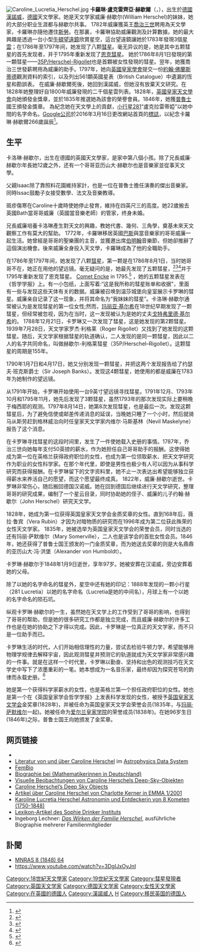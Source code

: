 {{Infobox scientist
|name = 卡羅琳·赫歇爾(Caroline Herschel)
|image = Herschel Caroline 1829.jpg
|image_size = 180px
|caption =
|birth_name=Caroline Lucretia Herschel
|birth_date = {{birth date|1750|3|16|df=y}}
|birth_place = [[漢諾威|漢諾威]]
|residence =
|nationality = 德國
|death_date = {{death date and age|1848|1|9|1750|3|16|df=y}}
|death_place = 漢諾威
|field = [[天文學|天文學]]
|work_institutions =
|alma_mater =
|known_for  = 發現多顆彗星
|prizes =  [[英國皇家天文學會金獎章|英國皇家天文學會金獎章]] (1828)<br/>Prussian Gold Medal for Science (1846)
|religion =
|footnotes =
}}
[[File:Caroline_Lucretia_Herschel.jpg|thumb]]
'''卡羅琳·盧克雷齊亞·赫歇爾'''（{{lang-de|'''Caroline Lucretia Herschel'''}}，{{bd|1750年|3月16日|1848年|1月9日|catIdx=H}}），出生於[[德國|德國]][[漢諾威|漢諾威]]，[[德國|德國]]天文學家。她是天文学家威廉·赫歇尔(William Herschel)的妹妹，她的大部分职业生涯都与赫歇尔共事。
1782年威廉獲英王[[喬治三世|喬治三世]]聘用為天文學家，卡羅琳亦隨他遷住[[斯勞|斯勞]]。在那裏，卡羅琳協助威廉觀測及計算數據。她的最大興趣是透過一台小型[[牛頓望遠鏡|牛頓望遠鏡]]欣賞星空，這台望遠鏡讓她於1783年發現3個[[星雲|星雲]]；在1786年至1797年间，她发现了八颗[[彗星|彗星]]。毫无异议的是，她是其中五颗彗星的首先发现者，并于1795年重新发现了[[恩克彗星|恩克彗星]]。
她於1786年8月1日發現的第一顆彗星——[[35P/Herschel-Rigollet|35P/Herschel-Rigollet]]也是首顆被女性發現的彗星。翌年，她獲喬治三世發薪聘用為威廉的助手。1797年，她向[[英國皇家學會|英國皇家學會]]提交一份[[約翰·佛蘭斯蒂德|約翰·佛蘭斯蒂德]]觀測資料的索引，以及列出561顆英國星表（British Catalogue）中遺漏的恆星和勘誤表。
在威廉·赫歇爾死後，她回到漢諾威，但她沒有放棄天文研究。在1828年她整理好自1800年威廉發現的二千個星雲列表。1828年，[[英國皇家天文學會|英國皇家天文學會]]向她頒發金獎章，並於1835年推選她為該會的榮譽會員。1846年，她獲[[普魯士|普魯士]]國王頒發金獎章。 
為紀念她在天文學上的貢獻，[[小行星281|小行星281]]“盧克拉雷蒂婭”以她中間的名字命名。[[Google公司|Google公司]]於2016年3月16日更改網站首頁的[[Doodle|標誌]]，以紀念卡羅琳·赫歇爾266歲誕辰<ref>{{cite news|url=http://technews.tw/2016/03/16/caroline-herschel-on-google-doodle/|title=Google Doodle 上的望遠鏡女孩：歷史上首位發現彗星的女性天文學家|publisher=科技新報|date=2016-03-16|accessdate=2016-03-16|archive-date=2019-09-27|archive-url=https://web.archive.org/web/20190927052611/https://technews.tw/2016/03/16/caroline-herschel-on-google-doodle/|dead-url=no}}</ref>。

== 生平 ==

卡洛琳·赫歇尔，出生在德國的英國天文學家，是家中第八個小孩。除了兄長威廉·赫歇尔年長她12歲之外，还有一个哥哥亚历山大·赫歇尔也是音樂家並從事天文學。

父親Isaac除了靠照料花園維持家計，也是一位在普魯士擔任演奏的傑出音樂家。同時Issac鼓勵子女接受數學、法文及音樂教導。

斑疹傷寒在Caroline十歲時使她停止發育，維持在四英尺三的高度。她22歲搬去英國Bath當哥哥威廉（英國當音樂老師）的管家，终身未婚。

兄長威廉培養卡洛琳產生對天文的興趣，教她代書、幾何、三角學，奠基未來天文觀察工作有莫大的幫助。
1772年，卡羅琳移居英國[[巴斯|巴斯]]與當音樂家的哥哥威廉一起生活。她曾經是哥哥的聖樂團的主音，並獲邀出席[[伯明翰|伯明翰]]音樂節，但她卻推辭了這個演出機會。後來威廉全身投入天文學，卡羅琳成為了他的全職助手。

在1786年至1797年间，她发现了八颗[[彗星|彗星]]，第一颗是在1786年8月1日，当时她哥哥不在，她正在用他的望远镜。毫无疑问的是，她最先发现了五颗彗星，<ref name="ReferenceB">{{cite journal|last=Brock|first= Claire|title=Public Experiments|journal=History Workshop Journal|volume= 58|date= 2004|jstor=25472768|publisher=Oxford University Press|issue=58|pages= 306–312|doi= 10.1093/hwj/58.1.306|s2cid= 201783390}}</ref><ref>{{cite journal |author1=Schiebinger |coauthors=Londa |title=The mind has no sex?: women in the origins of modern science. |journal=Cambridge, Mass.: Harvard University Press |issue=1989 |page=p. 263.}}</ref><ref>{{cite journal |title=Obituary of Miss Caroline Lucretia Herschel |journal=Monthly Notices of the Royal Astronomical Society |date=1847 |volume=8 |issue=4 |pages=64–66 |doi=10.1093/mnras/8.4.57 |url=https://articles.adsabs.harvard.edu/full/seri/MNRAS/0008/0000064.000.html}}</ref>并于1795年重新发现了恩克彗星。 [[Comet_Encke|Comet Encke]] in 1795.<ref name="Encke">{{cite journal|title=Obituary of John Francis Encke|journal=[[Monthly_Notices_of_the_Royal_Astronomical_Society|Monthly Notices of the Royal Astronomical Society]]|year=1865|volume=26|pages=129–134|url=http://articles.adsabs.harvard.edu/full/seri/MNRAS/0026//0000131.000.html|bibcode=1865MNRAS..26....1.}}<!-- page 131 --></ref> ，她的五颗彗星发表在《哲学学报》上。有一小包纸，上面写着:“这是我所称的彗星账单和收据”，里面有一些与发现这些天体有关的数据。威廉被召唤到温莎城堡向皇室展示卡罗琳的彗星。威廉亲自记录了这一现象，并将其命名为“我妹妹的彗星”。卡洛琳·赫歇尔通常被认为是发现彗星的第一位女性;然而，[[玛丽亚·基尔希|玛丽亚·基尔希]]在18世纪早期发现了一颗彗星，但经常被忽视，因为在当时，这一发现被认为是她的丈夫[[戈特弗里德·基尔希|戈特弗里德·基尔希]]的。
1788年12月21日，卡罗琳又一次发现了彗星，这是她发现的第2颗彗星。1939年7月28日，天文学家罗杰·利格莱（Roger Rigollet）又找到了她发现的这颗彗星。随后，天文学家根据彗星的轨道确认，二人发现的是同一颗彗星，因此以二人的名字共同命名，叫做赫歇尔-利格莱彗星（35P/Herschel–Rigollet）。这颗彗星的周期是155年。

1790年1月7日和4月17日，她又分别发现一颗彗星，并把这两个发现报告给了约瑟夫·班克斯爵士（Sir Joseph Banks）。发现这4颗彗星，她使用的都是威廉在1783年为她制作的望远镜。

从1791年开始，卡罗琳开始使用一台9英寸望远镜寻找彗星。1791年12月、1793年10月和1795年11月，她先后发现了3颗彗星，虽然1793年的那次发现实际上要稍晚于梅西耶的观测。1797年8月14日，她第8次发现彗星，也是最后一次。发现这颗彗星后，为了避免信使或邮差传递消息的延误，当晚她只睡了一个小时，然后就骑马从斯劳赶到格林威治向时任皇家天文学家内维尔·马斯基林（Nevil Maskelyne）报告了这个消息。

在卡罗琳寻找彗星的这段时间里，发生了一件使她载入史册的事情。1787年，乔治三世向她每年支付50英镑的薪水，作为她担任自己哥哥助手的报酬。这使得她成为第一位在英格兰获得政府职位的女性，也成为第一位领取薪水、把天文学研究作为职业的女性科学家。在那个年代里，即使是男性也极少有人可以因为从事科学研究而获得报酬。在卡罗琳留下的文字资料里，她不止一次表达出希望能够独立获得薪水来养活自己的愿望，而这个愿望最终成真。
1822年，威廉·赫歇尔逝世。卡罗琳非常伤心，随后搬回德国汉诺威。她在回到德国后继续进行天文学研究，整理哥哥的研究成果，编制了一个星云目录，同时协助她的侄子、威廉的儿子约翰·赫歇尔（John Herschel）研究天文学。

1828年，她成为第一位获得英国皇家天文学会金质奖章的女性。直到168年后，薇拉·鲁宾（Vera Rubin）才因为对暗物质的研究而在1996年成为第二位获此殊荣的女性天文学家。
1835年，她被选举为英国皇家天文学会的荣誉会员，同时当选的还有玛丽·萨默维尔（Mary Somerville），二人也是该学会的首批女性会员。1846年，她还获得了普鲁士国王颁发的一门金质奖章，而为她送去奖章的则是大名鼎鼎的亚历山大·冯·洪堡（Alexander von Humboldt）。

卡罗琳·赫歇尔于1848年1月9日逝世，享年97岁。她被安葬在汉诺威，旁边安葬着她的父母。

除了以她的名字命名的彗星外，星空中还有她的印记：1888年发现的一颗小行星（281 Lucretia）以她的名字命名（Lucretia是她的中间名），月球上有一个以她的名字命名的陨石坑。

纵观卡罗琳·赫歇尔的一生，虽然她在天文学上的工作受到了哥哥的影响，也得到了哥哥的帮助，但是她的很多研究工作都是独立完成，而且威廉·赫歇尔的许多工作也是在她的协助之下才得以完成。因此，卡罗琳是一位真正的天文学家，而不只是一位助手而已。

卡罗琳生活的时代，人们开始相信理性的力量，尝试去检验牛顿力学，希望能够用物理学规律去解释宇宙，因此观测彗星并预测它的轨道就成为天文学家非常感兴趣的一件事。就是在这样一个时代里，卡罗琳以勤奋、坚持和出色的观测技巧在天文学史中写下了浓墨重彩的一笔。她本想成为一名音乐家，最终却因为探究苍穹的韵律而永载史册。<ref>{{cite web |author1=鞠强 |title=谁是历史上第一位职业女科学家？她一生共发现了8颗彗星 |url=https://new.qq.com/omn/20201018/20201018A0B8W000.html |website=腾讯网 |accessdate=2022-05-13 |archive-date=2022-05-13 |archive-url=https://web.archive.org/web/20220513094859/https://new.qq.com/omn/20201018/20201018A0B8W000.html }}</ref>

她是第一个获得科学家薪水的女性，也是英格兰第一个担任政府职位的女性。她也是第一个在《英国皇家学会哲学学报》上发表科学发现的女性，被授予[[英国皇家天文学会|英国皇家天文学会]]金奖章(1828年)，并被任命为英国皇家天文学会荣誉会员(1835年，与[[玛丽·萨默维尔|玛丽·萨默维尔]]一起)。她被任命为[[爱尔兰皇家学院|爱尔兰皇家学院]]的荣誉成员(1838年)。在她96岁生日(1846年)之际，普鲁士国王向她颁发了金奖章。

== 网页链接 ==

{{Commonscat|Caroline Herschel|卡羅琳·赫歇爾}}
{{Wikisource|lang=en|Author:Caroline Lucretia Herschel}}
* {{DNB-Portal|119506610}}
* [http://adsabs.harvard.edu/cgi-bin/basic_connect?qsearch=Caroline+Herschel&version=1 Literatur von und über Caroline Herschel] im [[Astrophysics_Data_System|Astrophysics Data System]]
* [http://www.fembio.org/biographie.php/frau/biographie/caroline-herschel/ FemBio] {{Wayback|url=http://www.fembio.org/biographie.php/frau/biographie/caroline-herschel/ |date=20201205113537 }}
* [http://www.mathematikerin.de/herschel.htm Biographie bei {Mathematikerinnen in Deutschland}] {{Wayback|url=http://www.mathematikerin.de/herschel.htm |date=20160304213441 }}
* [http://www.deepskybeobachtung.de/index.php/tips-zur-praktischen-himmelsbeobachtung/meine-beobachtungen-von-himmelsobjekten/103-meine-visuellen-beobachtungen-der-deep-sky-objekte-von-caroline-herschel Visuelle Beobachtungen von Caroline Herschels Deep-Sky-Objekten] {{Wayback|url=http://www.deepskybeobachtung.de/index.php/tips-zur-praktischen-himmelsbeobachtung/meine-beobachtungen-von-himmelsobjekten/103-meine-visuellen-beobachtungen-der-deep-sky-objekte-von-caroline-herschel |date=20201124033621 }}
* [http://messier.seds.org/xtra/similar/cher.html Caroline Herschel’s Deep Sky Objects]{{Wayback|url=http://messier.seds.org/xtra/similar/cher.html |date=20160303233237 }}
* [http://www.emma.de/artikel/astronomie-die-vermesserin-des-weltalls-263845 Artikel über Caroline Herschel von Charlotte Kerner in EMMA 1/2001] {{Wayback|url=http://www.emma.de/artikel/astronomie-die-vermesserin-des-weltalls-263845 |date=20201204041714 }}
* [https://www.fh-luebeck.de/studium-und-weiterbildung/studienberatung/weibliche-vorbilder/herschel-karoline-lucretia/ Karoline Lucretia Herschel Astronomin und Entdeckerin von 8 Kometen (1750-1848)]
*[http://www.sophie-drinker-institut.de/cms/index.php/herschel-caroline Lexikon-Artikel des Sophie Drinker Instituts] {{Wayback|url=http://www.sophie-drinker-institut.de/cms/index.php/herschel-caroline |date=20180403150421 }}
* Ingeborg Lechner: [https://web.archive.org/web/20160304192740/http://www.astronomisches-buero-wien.or.at/Das_Wirken_der_%20Familie_Herschel.pdf ''Das Wirken der Familie Herschel''], ausführliche Biographie mehrerer Familienmitglieder


== 訃聞 ==
* [http://adsabs.harvard.edu//full/seri/MNRAS/0008//0000064.000.html MNRAS 8 (1848) 64] {{Wayback|url=http://adsabs.harvard.edu//full/seri/MNRAS/0008//0000064.000.html |date=20190514155423 }}
* https://www.youtube.com/watch?v=3DgIJxOyJnI
{{英国皇家天文学会金质奖章获得者}}
{{Authority control}}
{{DEFAULTSORT:Herschel, Caroline}}
[[Category:18世紀天文學家|Category:18世紀天文學家]]
[[Category:19世紀天文學家|Category:19世紀天文學家]]
[[Category:彗星發現者|Category:彗星發現者]]
[[Category:英国天文学家|Category:英国天文学家]]
[[Category:德国天文学家|Category:德国天文学家]]
[[Category:女性天文學家|Category:女性天文學家]]
[[Category:在英國的德國人|Category:在英國的德國人]]
[[Category:漢諾威人|Category:漢諾威人]]
[[Category:英國皇家天文學會金質獎章獲得者|H]]
[[Category:移民英国的德国人|Category:移民英国的德国人]]